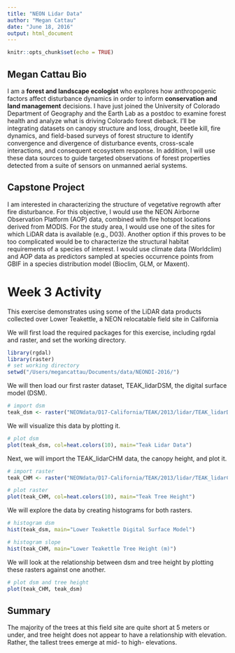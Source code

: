 ```yaml
---
title: "NEON Lidar Data"
author: "Megan Cattau"
date: "June 18, 2016"
output: html_document
---
```


```r
knitr::opts_chunk$set(echo = TRUE)
```


## Megan Cattau Bio
I am a **forest and landscape ecologist** who explores how anthropogenic factors affect disturbance dynamics in order to inform **conservation and land management** decisions. I have just joined the University of Colorado Department of Geography and the Earth Lab as a postdoc to examine forest health and analyze what is driving Colorado forest dieback. I’ll be integrating datasets on canopy structure and loss, drought, beetle kill, fire dynamics, and field-based surveys of forest structure to identify convergence and divergence of disturbance events, cross-scale interactions, and consequent ecosystem response. In addition, I will use these data sources to guide targeted observations of forest properties detected from a suite of sensors on unmanned aerial systems. 

## Capstone Project
I am interested in characterizing the structure of vegetative regrowth after fire disturbance. For this objective, I would use the NEON Airborne Observation Platform (AOP) data, combined with fire hotspot locations derived from MODIS. For the study area, I would use one of the sites for which LiDAR data is available (e.g., D03). 
Another option if this proves to be too complicated would be to characterize the structural habitat requirements of a species of interest. I would use climate data (Worldclim) and AOP data as predictors sampled at species occurrence points from GBIF in a species distribution model (Bioclim, GLM, or Maxent).


# Week 3 Activity

This exercise demonstrates using some of the LiDAR data products collected over Lower Teakettle, a NEON relocatable field site in California

We will first load the required packages for this exercise, including rgdal and raster, and set the working directory.

```r
library(rgdal)
library(raster)
# set working directory
setwd("/Users/megancattau/Documents/data/NEONDI-2016/")
```

We will then load our first raster dataset, TEAK_lidarDSM, the digital surface model (DSM).

```r
# import dsm
teak_dsm <- raster("NEONdata/D17-California/TEAK/2013/lidar/TEAK_lidarDSM.tif")
```

We will visualize this data by plotting it.

```r

# plot dsm
plot(teak_dsm, col=heat.colors(10), main="Teak Lidar Data")
```

Next, we will import the TEAK_lidarCHM data, the canopy height, and plot it.

```r

# import raster
teak_CHM <- raster("NEONdata/D17-California/TEAK/2013/lidar/TEAK_lidarCHM.tif")

# plot raster
plot(teak_CHM, col=heat.colors(10), main="Teak Tree Height")
```

We will explore the data by creating histograms for both rasters.

```r

# histogram dsm
hist(teak_dsm, main="Lower Teakettle Digital Surface Model")

# histogram slope
hist(teak_CHM, main="Lower Teakettle Tree Height (m)")
```

We will look at the relationship between dsm and tree height by plotting these rasters against one another.

```r

# plot dsm and tree height
plot(teak_CHM, teak_dsm)
```

## Summary
The majority of the trees at this field site are quite short at 5 meters or under, and tree height does not appear to have a relationship with elevation. Rather, the tallest trees emerge at mid- to high- elevations.


